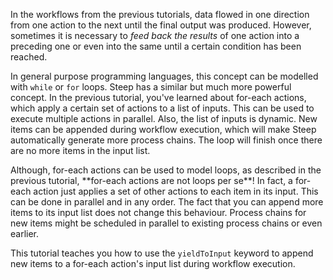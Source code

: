 
In the workflows from the previous tutorials, data flowed in one direction from one action to the next until the final output was produced. However, sometimes it is necessary to *feed back the results* of one action into a preceding one or even into the same until a certain condition has been reached.

In general purpose programming languages, this concept can be modelled with `while` or `for` loops. Steep has a similar but much more powerful concept. In the <DocsLink href="#parallelization">previous tutorial</DocsLink>, you've learned about for-each actions, which apply a certain set of actions to a list of inputs. This can be used to execute multiple actions in parallel. Also, the list of inputs is dynamic. New items can be appended during workflow execution, which will make Steep automatically generate more process chains. The loop will finish once there are no more items in the input list.

<Admonition>
Although, for-each actions can be used to model loops, as <DocsLink href="#using-a-for-each-action">described in the previous tutorial</DocsLink>, **for-each actions are not loops per se**! In fact, a for-each action just applies a set of other actions to each item in its input. This can be done in parallel and in any order. The fact that you can append more items to its input list does not change this behaviour. Process chains for new items might be scheduled in parallel to existing process chains or even earlier.
</Admonition>

This tutorial teaches you how to use the `yieldToInput` keyword to append new items to a for-each action's input list during workflow execution.

